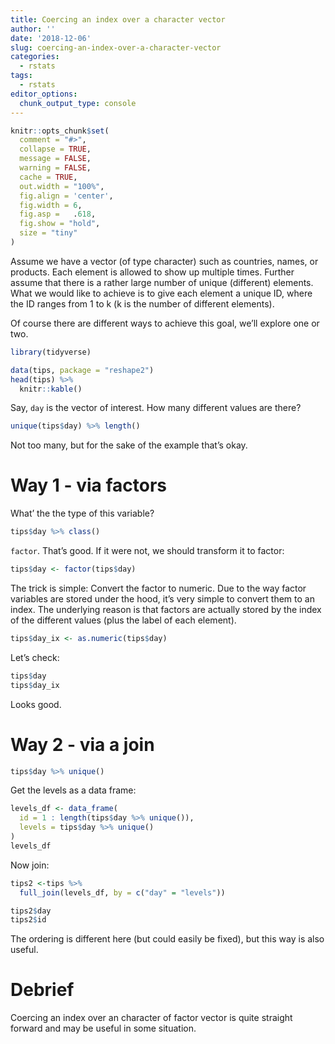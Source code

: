 ```yaml
---
title: Coercing an index over a character vector
author: ''
date: '2018-12-06'
slug: coercing-an-index-over-a-character-vector
categories:
  - rstats
tags:
  - rstats
editor_options: 
  chunk_output_type: console
---
```






```r

knitr::opts_chunk$set(
  comment = "#>",
  collapse = TRUE,
  message = FALSE,
  warning = FALSE,
  cache = TRUE,
  out.width = "100%",
  fig.align = 'center',
  fig.width = 6,
  fig.asp =   .618,
  fig.show = "hold",
  size = "tiny"
)
```




Assume we have a vector (of type character) such as countries, names, or products. Each element is allowed to show up multiple times. Further assume that there is a rather large number of unique (different) elements. What we would like to achieve is to give each element a unique ID, where the ID ranges from 1 to k (k is the number of different elements).


Of course there are different ways to achieve this goal, we'll explore one or two.


```r
library(tidyverse)
```


```r
data(tips, package = "reshape2")
head(tips) %>% 
  knitr::kable()
```

Say, `day` is the vector of interest. How many different values are there?

```r
unique(tips$day) %>% length()
```

Not too many, but for the sake of the example that's okay.


# Way 1 - via factors

What' the the type of this variable?

```r
tips$day %>% class()
```

`factor`. That's good. If it were not, we should transform it to factor:

```r
tips$day <- factor(tips$day)
```

The trick is simple: Convert the factor to numeric. Due to the way factor variables are stored under the hood, it's very simple to convert them to an index. The underlying reason is that factors are actually stored by the index of the different values (plus the label of each element).

```r
tips$day_ix <- as.numeric(tips$day)
```


Let's check:

```r
tips$day
tips$day_ix
```


Looks good.


# Way 2 - via a join


```r
tips$day %>% unique()
```

Get the levels as a data frame:

```r
levels_df <- data_frame(
  id = 1 : length(tips$day %>% unique()),
  levels = tips$day %>% unique()
)
levels_df
```


Now join:

```r
tips2 <-tips %>% 
  full_join(levels_df, by = c("day" = "levels"))
```

```r
tips2$day
tips2$id
```

The ordering is different here (but could easily be fixed), but this way is also useful.


# Debrief

Coercing an index over an character of factor vector is quite straight forward and may be useful in some situation.